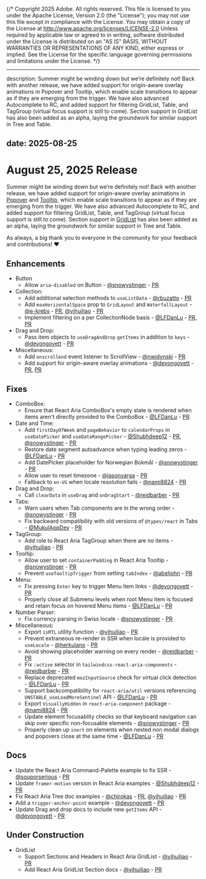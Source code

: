 {/* Copyright 2025 Adobe. All rights reserved.
This file is licensed to you under the Apache License, Version 2.0 (the "License");
you may not use this file except in compliance with the License. You may obtain a copy
of the License at http://www.apache.org/licenses/LICENSE-2.0
Unless required by applicable law or agreed to in writing, software distributed under
the License is distributed on an "AS IS" BASIS, WITHOUT WARRANTIES OR REPRESENTATIONS
OF ANY KIND, either express or implied. See the License for the specific language
governing permissions and limitations under the License. */}


---
description: Summer might be winding down but we’re definitely not! Back with another release, we have added support for origin-aware overlay animations in Popover and Tooltip, which enable scale transitions to appear as if they are emerging from the trigger. We have also advanced Autocomplete to RC, and added support for filtering GridList, Table, and TagGroup (virtual focus support is still to come). Section support in GridList has also been added as an alpha, laying the groundwork for similar support in Tree and Table.

date: 2025-08-25
---

# August 25, 2025 Release
Summer might be winding down but we’re definitely not! Back with another release, we have added support for origin-aware overlay animations in [Popover](https://react-spectrum.adobe.com/react-aria/Popover.html) and [Tooltip](https://react-spectrum.adobe.com/react-aria/Tooltip.html), which enable scale transitions to appear as if they are emerging from the trigger. We have also advanced Autocomplete to RC, and added support for filtering GridList, Table, and TagGroup (virtual focus support is still to come). Section support in [GridList](https://react-spectrum.adobe.com/react-aria/GridList.html#sections) has also been added as an alpha, laying the groundwork for similar support in Tree and Table.

As always, a big thank you to everyone in the community for your feedback and contributions! ❤️

## Enhancements

* Button
  * Allow `aria-disabled` on Button - [@snowystinger](https://github.com/snowystinger) - [PR](https://github.com/adobe/react-spectrum/pull/8756)
* Collection:
  * Add additional selection methods to `useListData` - [@rbuzatto](https://github.com/rbuzatto) - [PR](https://github.com/adobe/react-spectrum/pull/8656)
  * Add `maxHorizontalSpace` prop to `GridLayout` and `WaterfallLayout` - [@e-krebs](https://github.com/e-krebs) - [PR](https://github.com/adobe/react-spectrum/pull/8654), [@yihuiliao](https://github.com/yihuiliao) - [PR](https://github.com/adobe/react-spectrum/pull/8731)
  * Implement filtering on a per CollectionNode basis  - [@LFDanLu](https://github.com/LFDanLu) - [PR](https://github.com/adobe/react-spectrum/pull/8641), [PR](https://github.com/adobe/react-spectrum/pull/8762)
* Drag and Drop:
  * Pass item objects to `useDragAndDrop` `getItems` in addition to `keys` - [@devongovett](https://github.com/devongovett) - [PR](https://github.com/adobe/react-spectrum/pull/8711)
* Miscellaneous:
  * Add `onscrollend` event listener to ScrollView - [@nwidynski](https://github.com/nwidynski) - [PR](https://github.com/adobe/react-spectrum/pull/8573)
  * Add support for origin-aware overlay animations - [@devongovett](https://github.com/devongovett) - [PR](https://github.com/adobe/react-spectrum/pull/8681), [PR](https://github.com/adobe/react-spectrum/pull/8757)

## Fixes

* ComboBox:
  * Ensure that React Aria ComboBox's empty state is rendered when items aren't directly provided to the ComboBox - [@LFDanLu](https://github.com/LFDanLu) - [PR](https://github.com/adobe/react-spectrum/pull/8720)
* Date and Time:
  * Add `firstDayOfWeek` and `pageBehavior` to `calendarProps` in `useDatePicker` and `useDateRangePicker` - [@Shubhdeep12](https://github.com/Shubhdeep12) - [PR](https://github.com/adobe/react-spectrum/pull/8587), [@snowystinger](https://github.com/snowystinger) - [PR](https://github.com/adobe/react-spectrum/pull/8649)
  * Restore date segment autoadvance when typing leading zeros - [@LFDanLu](https://github.com/LFDanLu) - [PR](https://github.com/adobe/react-spectrum/pull/8684)
  * Add DatePicker placeholder for Norwegian Bokmål - [@snowystinger](https://github.com/snowystinger) - [PR](https://github.com/adobe/react-spectrum/pull/8742)
  * Allow user to reset timezone - [@jasonvarga](https://github.com/jasonvarga) - [PR](https://github.com/adobe/react-spectrum/pull/8054)
  * Fallback to `en-US` when locale resolution fails - [@nami8824](https://github.com/nami8824) - [PR](https://github.com/adobe/react-spectrum/pull/8589)
* Drag and Drop:
  * Call `clearData` in `useDrag` and `onDragStart` - [@reidbarber](https://github.com/reidbarber) - [PR](https://github.com/adobe/react-spectrum/pull/8683)
* Tabs:
  * Warn users when Tab components are in the wrong order - [@snowystinger](https://github.com/snowystinger) - [PR](https://github.com/adobe/react-spectrum/pull/8508)
  * Fix backward compatibility with old versions of `@types/react` in Tabs - [@MukulAppDev](https://github.com/MukulAppDev) - [PR](https://github.com/adobe/react-spectrum/pull/8651)
* TagGroup:
  * Add role to React Aria TagGroup when there are no items - [@yihuiliao](https://github.com/yihuiliao) - [PR](https://github.com/adobe/react-spectrum/pull/8723)
* Tooltip:
  * Allow user to set `containerPadding` in React Aria Tooltip - [@snowystinger](https://github.com/snowystinger) - [PR](https://github.com/adobe/react-spectrum/pull/8625)
  * Prevent `useTooltipTrigger` from setting `tabIndex` - [@abeljohn](https://github.com/abeljohn) - [PR](https://github.com/adobe/react-spectrum/pull/8622)
* Menu:
  * Fix pressing `Enter` key to trigger Menu item links - [@devongovett](https://github.com/devongovett) - [PR](https://github.com/adobe/react-spectrum/pull/8721)
  * Properly close all Submenu levels when root Menu item is focused and retain focus on hovered Menu items - [@LFDanLu](https://github.com/LFDanLu) - [PR](https://github.com/adobe/react-spectrum/pull/8666)
* Number Parser:
  * Fix currency parsing in Swiss locale - [@snowystinger](https://github.com/snowystinger) - [PR](https://github.com/adobe/react-spectrum/pull/8546)
* Miscellaneous:
  * Export `isRTL` utility function - [@yihuiliao](https://github.com/yihuiliao) - [PR](https://github.com/adobe/react-spectrum/pull/8619)
  * Prevent extraneous re-render in SSR when locale is provided to `useLocale` - [@herkulano](https://github.com/herkulano) - [PR](https://github.com/adobe/react-spectrum/pull/8524)
  * Avoid showing placeholder warning on every render - [@reidbarber](https://github.com/reidbarber) - [PR](https://github.com/adobe/react-spectrum/pull/8682)
  * Fix `:active` selector in `tailwindcss-react-aria-components` - [@reidbarber](https://github.com/reidbarber) - [PR](https://github.com/adobe/react-spectrum/pull/8680)
  * Replace deprecated `mozInputSource` check for virtual click detection - [@LFDanLu](https://github.com/LFDanLu) - [PR](https://github.com/adobe/react-spectrum/pull/8677)
  * Support backcompatibility for `react-aria/util` versions referencing `UNSTABLE_useLoadMoreSentinel` API - [@LFDanLu](https://github.com/LFDanLu) - [PR](https://github.com/adobe/react-spectrum/pull/8710)
  * Export `VisuallyHidden` in `react-aria-component` package - [@nami8824](https://github.com/nami8824) - [PR](https://github.com/adobe/react-spectrum/pull/8676)
  * Update element focusablity checks so that keyboard navigation can skip over specific non-focusable elements - [@snowystinger](https://github.com/snowystinger) - [PR](https://github.com/adobe/react-spectrum/pull/8642)
  * Properly clean up `inert` on elements when nested non modal dialogs and popovers close at the same time - [@LFDanLu](https://github.com/LFDanLu) - [PR](https://github.com/adobe/react-spectrum/pull/8739)

## Docs

* Update the React Aria Command-Palette example to fix SSR - [@souporserious](https://github.com/souporserious) - [PR](https://github.com/adobe/react-spectrum/pull/8638)
* Update `framer-motion` version in React Aria examples - [@Shubhdeep12](https://github.com/Shubhdeep12) - [PR](https://github.com/adobe/react-spectrum/pull/8586)
* Fix React Aria Tree doc examples - [@chirokas](https://github.com/chirokas) - [PR](https://github.com/adobe/react-spectrum/pull/8698), [@yihuiliao](https://github.com/yihuiliao) - [PR](https://github.com/adobe/react-spectrum/pull/8736)
* Add a `trigger-anchor-point` example - [@devongovett](https://github.com/devongovett) - [PR](https://github.com/adobe/react-spectrum/pull/8764)
* Update Drag and drop docs to include new `getItems` API - [@devongovett](https://github.com/devongovett) - [PR](https://github.com/adobe/react-spectrum/pull/8769)

## Under Construction

* GridList
  * Support Sections and Headers in React Aria GridList - [@yihuiliao](https://github.com/yihuiliao) - [PR](https://github.com/adobe/react-spectrum/pull/8667)
  * Add React Aria GridList Section docs - [@yihuiliao](https://github.com/yihuiliao) - [PR](https://github.com/adobe/react-spectrum/pull/8749)
